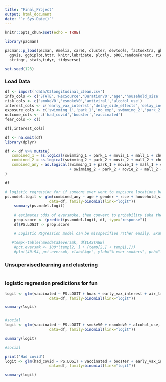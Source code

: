 ```yaml
---
title: "Final_Project"
output: html_document
date: "`r Sys.Date()`"
---
```


```r
knitr::opts_chunk$set(echo = TRUE)

library(pacman)

pacman::p_load(pacman, Amelia, caret, cluster, devtools, factoextra, gbm, GGally, ggplot2, ggthemes, 
  ggvis, ggbiplot,httr, knitr,lubridate, plotly, pROC,randomForest, rio, rpart, rpart.plot, rmarkdown, shiny, 
  stringr, stats,tidyr, tidyverse) 

set.seed(123)
```


### Load Data

```r
df <- import('data/C3longitudinal_clean.csv')
info_cols <- c('STATE','RecSource','DurationV0','age','household_size','air_travel','gender','race')
risk_cols <- c('smokeV0','esmokeV0','antiviral','alcohol_use')
interest_cols <- c('early_vax_interest','delay_side_effects','delay_inconvenient','delay_trust','children_delay_se','children_delay_incon','children_delay_trust')
exposure_cols <- c('swimming_1','park_1','no_exp','swimming_2','park_2','no_exp2','movie_1','mall_1','church_1','movie_2','mall_2','church_2')
outcome_cols <- c('had_covid','booster','vaccinated')
fear_cols <- c()

df[,interest_cols]
```
```r
df <- na.omit(df)
library(dplyr)

df <- df %>% mutate(
   combined_1 = as.logical(swimming_1 + park_1 + movie_1 + mall_1 + church_1 + air_travel),
   combined_2 = as.logical(swimming_2 + park_2 + movie_2 + mall_2 + church_2),
   combined_any = as.logical(swimming_1 + park_1 + movie_1 + mall_1 + church_1 
                             + swimming_2 + park_2 + movie_2 + mall_2 + church_2 + air_travel),
)

df
```

```r
# logistic regression for if someone ever went to exposure locations based on race, age, gender etc.  
ps.model.logit <- glm(combined_any ~ age + gender + race + household_size ,
                    data=df, family=binomial(link="logit"))
    summary(ps.model.logit)
    
    # estimates odds of eversmoke, then convert to probability (aka the propensity score)
    prop.score <- (predict(ps.model.logit, df, type="response"))
    df$PS.LOGIT <- prop.score
    
    # Logistic Regression model can be misspecified rather easily. Example, do age and smoking have a linear relationship?
    
   #temp<-table(nmesdata$eversmk, df$LASTAGE) 
    #pct.eversmk <- 100*(temp[2, ] / (temp[2,] + temp[1,]))
    #plot(40:94, pct.eversmk, xlab="Age", ylab="% ever smokers", pch=".", cex=7, cex.lab=1.5, cex.axis=1.5)
```


### Unsupervised learning and clustering

```r

```


### logistic regression predictions for fun
```r
logit <- glm(vaccinated ~ PS.LOGIT + hoax + early_vax_interest + air_travel ,
                    data=df, family=binomial(link="logit"))

summary(logit)


#social
logit <- glm(vaccinated ~ PS.LOGIT + smokeV0 + esmokeV0 + alcohol_use,
                    data=df, family=binomial(link="logit"))

summary(logit)

#social

print('Had covid')
logit <- glm(had_covid ~ PS.LOGIT + vaccinated + booster + early_vax_interest,
                    data=df, family=binomial(link="logit"))

summary(logit)
```

